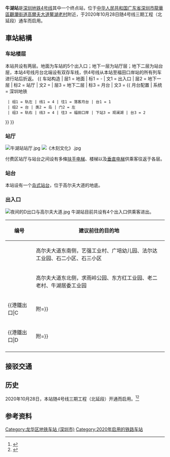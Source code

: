 {{noteTA
|G1=Transport
|G2=Railway
}}
{{Infobox station
| name = 牛湖
| eng_name = Niuhu
| livery = #008080
| namecolour = white
| linecolour = {{深圳地铁色彩|4}}
| image = 书写体地铁站名“牛湖”.jpg
| caption=位于站台一侧的书写体站名
| country = {{PRC}}
| borough = [[广东省|广东省]][[深圳市|深圳市]][[龍華區_(深圳市)|龍華區]][[觀瀾街道|觀瀾街道]]
| address = [[高爾夫大道|高爾夫大道]]鳌湖老村附近
| coordinates = {{coord|22.727291|114.083968|display=inline,title}}
| map =
| colour = 白藍色
| line = {{深圳地鐵|4|sl}}
| station_hours =
| hours =
{{深圳地鐵|4|s}}：
: 往福田口岸：06:30－23:00
|connection=
| opened = 2020年10月28日
| services = {{Adjacent stations|system=Shenzhen Metro|line1=4|right1=觀瀾湖}}
| structure = 地下車站
| hall = 地底站厅
| platformtype =
| platform = 1个[[島式月台|島式月台]]
| exits = 4個
| elevator =
| escalator =
| route_map ={{BS-map|inline=yes|legend=no|map=
utENDEa\utENDEa\utENDEa\utENDEa
utSTR\utSTR\utSTR\utSTR
utSTR\utSTR\utSTR\utSTR
utSTR\utSTR\utSTR\utSTR
utSTR\utSTR\utSTR\utSTR
utSTR\utABZg2\utABZg3\utSTR
utSTR2\utABZg+1!~utSTRc3\utABZg+4!~utSTRc2\utSTR3
utSTRc1\utABZg+4\utABZg+1\utSTRc4
utSTR+BSl\utSTR+BSr!~num1r
utSTR+BSl!~num2l\utSTR+BSr
utABZg2\utABZg3
utABZg+1\utABZg+4
utENDEa!~utSTRc2\utABZg3\utABZg2\utENDEa!~utSTRc3
utABZg+1\utSTR!~extSTRc4\utSTR!~utSTRc1\utABZg+4
utCONTf\utSTR\utSTR\utCONTf~~ ~~{{rmri|d}}[[觀瀾停車場|觀瀾停車場]]
utSTR\utSTR
utSTR\utSTR
utSTRf\utSTRg~~ ~~{{RoutemapRoute|Licon=D|{{站|觀瀾湖}}}}
}}
}}
'''牛湖站'''是[[深圳地铁4号线|深圳地铁4号线]]其中一个终点站，位于[[中华人民共和国|中华人民共和国]][[广东省|广东省]][[深圳市|深圳市]][[龍華區_(深圳市)|龍華區]][[觀瀾街道|觀瀾街道]][[高爾夫大道|高爾夫大道]][[鳌湖老村|鳌湖老村]]附近，于2020年10月28日随4号线三期工程（北延段）通车而启用。

==車站結構==
===车站楼层===
本站共设有两层。地面为车站的5个出入口；地下一层为站厅层；地下二层为站台层，本站4号线月台北端设有双存车线，供4号线从本站至福田口岸站的所有列车进行站后折返。
{{ 车站构造
| 层1 = 地面 | 标1 = -
| 文1 = 出入口
| 层2 = 地下一层 | 标2 = 站厅
| 文2 = {{spml|售票机|客服中心}}
| 层3 = 地下二层 | 标3 = 月台
| 文3 = {{ 月台配置 | 系统 = 深圳地铁
  | 组1 = 轨左 | 线1 = 4 | 往1 = 落客月台 | 台1 = 1
  | 组2 = 台 | 类2 = 岛 | 门2 = 左
  | 组3 = 轨右 | 线3 = 4 | 往3 = 福田口岸 | 下站3 = 观澜湖 | 台3 = 2
}}
}}

=== 站厅 ===
[[File:牛湖站站厅.jpg|thumb]]
[[File:《木刻文化》.jpg|thumb]]

付费区站厅与站台之间设有多條[[扶手电梯|扶手电梯]]、楼梯以及[[垂直电梯|垂直电梯]]供乘客往返于各层。

=== 站台 ===
本站设有一个[[岛式站台|岛式站台]]，位于高尔夫大道的地底。

=== 出入口 ===
[[File:夜间的D出口与高尔夫大道.jpg|thumb]]
牛湖站目前共设有4个出入口供乘客进出。
{| class="wikitable"
!编号
!建议前往的目的地
|-
|{{港鐵出口|A}}
|高尔夫大道东南侧，艺强工业村、广培幼儿园、法尔达工业园、石二小区、石三小区
|-
|{{港鐵出口|B}}
|高尔夫大道东北侧，求雨岭公园、东方红工业园、老二老村、牛湖居委工业园
|-
|{{港鐵出口|C||附=}}
|高尔夫大道西北侧，新艺公园、广培学校、坳顶老村、木头湖小区、牛湖社区网格管理站、牛湖社区工作站、广培社区工作站
|-
|{{港鐵出口|D||附=}}
|高尔夫大道西南侧，牛湖农贸市场、新太阳第二幼儿园、牛湖综合市场管理办公室、坳顶新村、石一新村、大力神工业园
|-
| colspan="3" bgcolor="#EEEEEE" |{{港鐵出口|註=盲升}}
|}

== 接驳交通 ==
{{深圳巴士路线简单列表|header=牛湖地铁站|E16}}
{{深圳巴士路线简单列表|header=牛湖地铁站东|312|B877|B878|M258|M289}}

==历史==
2020年10月28日，本站随4号线三期工程（北延段）开通而启用。<ref>{{cite news |title=深圳地鐵4號線三期工程下月底通車 |url=https://www.wenweipo.com/a/202009/30/AP5f743d36e4b04dd69b38e304.html |publisher=香港文匯網 |date=2020-09-30 |accessdate=2020-10-29 |archive-date=2020-10-08 |archive-url=https://web.archive.org/web/20201008201746/https://www.wenweipo.com/a/202009/30/AP5f743d36e4b04dd69b38e304.html |dead-url=no }}</ref><ref>{{cite news |title=南北新憧憬 港铁（深圳）4 号线三期通车运营 |url=http://www.mtrsz.com.cn/files/20201104/港铁（深圳）新闻通稿---南北新憧憬%204号线全线开通运营0.pdf |publisher=港铁（深圳） |date=2020-10-28 |accessdate=2022-01-13 |archive-date=2021-02-05 |archive-url=https://web.archive.org/web/20210205095844/http://www.mtrsz.com.cn/files/20201104/%E6%B8%AF%E9%93%81%EF%BC%88%E6%B7%B1%E5%9C%B3%EF%BC%89%E6%96%B0%E9%97%BB%E9%80%9A%E7%A8%BF---%E5%8D%97%E5%8C%97%E6%96%B0%E6%86%A7%E6%86%AC%204%E5%8F%B7%E7%BA%BF%E5%85%A8%E7%BA%BF%E5%BC%80%E9%80%9A%E8%BF%90%E8%90%A50.pdf |dead-url=no }}</ref>

== 参考资料 ==
{{Reflist|2}}
{{深圳地鐵4號線}}
{{深圳地铁车站列表|SZM}}

[[Category:龙华区地铁车站_(深圳市)|Category:龙华区地铁车站 (深圳市)]]
[[Category:2020年启用的铁路车站|Category:2020年启用的铁路车站]]